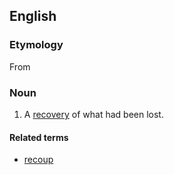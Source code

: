 == English ==

=== Etymology ===
From {{suffix|recoup|ment}}

=== Noun ===
{{en-noun}}

# A [[recovery|recovery]] of what had been lost.

====Related terms====
*[[recoup]]